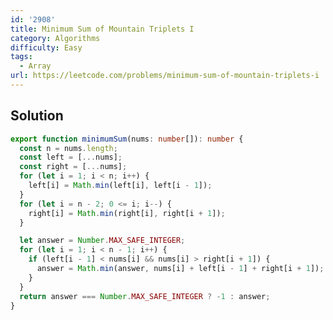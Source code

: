 ```yaml
---
id: '2908'
title: Minimum Sum of Mountain Triplets I
category: Algorithms
difficulty: Easy
tags:
  - Array
url: https://leetcode.com/problems/minimum-sum-of-mountain-triplets-i
---
```


## Solution

```typescript filename="solution.ts" copy
export function minimumSum(nums: number[]): number {
  const n = nums.length;
  const left = [...nums];
  const right = [...nums];
  for (let i = 1; i < n; i++) {
    left[i] = Math.min(left[i], left[i - 1]);
  }
  for (let i = n - 2; 0 <= i; i--) {
    right[i] = Math.min(right[i], right[i + 1]);
  }

  let answer = Number.MAX_SAFE_INTEGER;
  for (let i = 1; i < n - 1; i++) {
    if (left[i - 1] < nums[i] && nums[i] > right[i + 1]) {
      answer = Math.min(answer, nums[i] + left[i - 1] + right[i + 1]);
    }
  }
  return answer === Number.MAX_SAFE_INTEGER ? -1 : answer;
}
```
